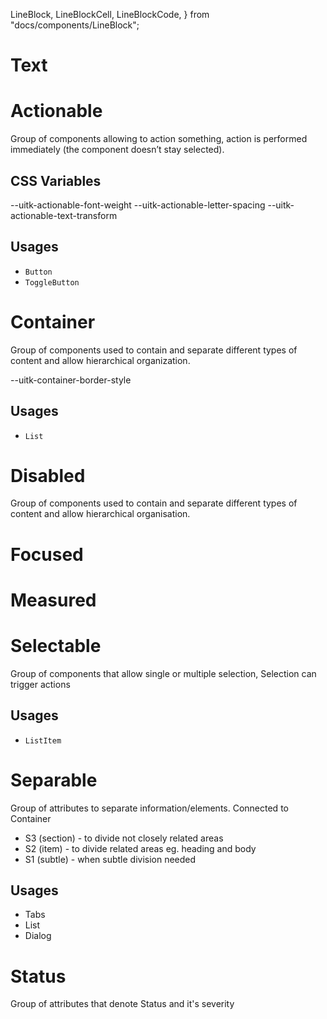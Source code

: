   LineBlock,
  LineBlockCell,
  LineBlockCode,
} from "docs/components/LineBlock";


<Meta title="Documentation/Styles and Theming/Characteristics" />

# Text

<Canvas>
  <Story name="Text">
    <DocGrid>
      <ColorBlock colorVar="--uitk-text-primary-color" />
      <ColorBlock colorVar="--uitk-text-primary-color-disabled" />
      <ColorBlock colorVar="--uitk-text-secondary-color" />
      <ColorBlock colorVar="--uitk-text-secondary-color-disabled" />
      <ColorBlock colorVar="--uitk-text-growth-indicator-up-color" />
      <ColorBlock colorVar="--uitk-text-growth-indicator-down-color" />
    </DocGrid>
  </Story>
</Canvas>

# Actionable

Group of components allowing to action something, action is performed
immediately (the component doesn’t stay selected).

## CSS Variables

<Canvas>
  <Story name="Actionable Misc">
    <DocGrid>
      <TextAlignBlock textAlign="--uitk-actionable-text-align" />
      <BlankBlockCell />
      <BlankBlockCode>--uitk-actionable-font-weight</BlankBlockCode>
      <BlankBlockCell />
      <BlankBlockCode>--uitk-actionable-letter-spacing</BlankBlockCode>
      <BlankBlockCell />
      <BlankBlockCode>--uitk-actionable-text-transform</BlankBlockCode>
      <CornerBlock cornerRadius="--uitk-actionable-border-radius" />
    </DocGrid>
  </Story>
</Canvas>

<Canvas>
  <Story name="Actionable CTA Colors">
    <DocGrid>
      <ColorBlock colorVar="--uitk-actionable-cta-text-color" />
      <ColorBlock colorVar="--uitk-actionable-cta-background" />
      <ColorBlock colorVar="--uitk-actionable-cta-icon-color" />
      <ColorBlock colorVar="--uitk-actionable-cta-text-color-active" />
      <ColorBlock colorVar="--uitk-actionable-cta-background-active" />
      <ColorBlock colorVar="--uitk-actionable-cta-icon-color-active" />
      <ColorBlock colorVar="--uitk-actionable-cta-text-color-hover" />
      <ColorBlock colorVar="--uitk-actionable-cta-background-hover" />
      <ColorBlock colorVar="--uitk-actionable-cta-icon-color-hover" />
      <ColorBlock colorVar="--uitk-actionable-cta-text-color-disabled" />
      <ColorBlock colorVar="--uitk-actionable-cta-icon-color-disabled" />
      <ColorBlock colorVar="--uitk-actionable-cta-background-disabled" />
    </DocGrid>
  </Story>
</Canvas>

<Canvas>
  <Story name="Actionable Primary Colors">
    <DocGrid>
      <ColorBlock colorVar="--uitk-actionable-primary-text-color" />
      <ColorBlock colorVar="--uitk-actionable-primary-background" />
      <ColorBlock colorVar="--uitk-actionable-primary-icon-color" />
      <ColorBlock colorVar="--uitk-actionable-primary-text-color-active" />
      <ColorBlock colorVar="--uitk-actionable-primary-background-active" />
      <ColorBlock colorVar="--uitk-actionable-primary-icon-color-active" />
      <ColorBlock colorVar="--uitk-actionable-primary-text-color-hover" />
      <ColorBlock colorVar="--uitk-actionable-primary-background-hover" />
      <ColorBlock colorVar="--uitk-actionable-primary-icon-color-hover" />
      <ColorBlock colorVar="--uitk-actionable-primary-text-color-disabled" />
      <ColorBlock colorVar="--uitk-actionable-primary-icon-color-disabled" />
      <ColorBlock colorVar="--uitk-actionable-primary-background-disabled" />
    </DocGrid>
  </Story>
</Canvas>

<Canvas>
  <Story name="Actionable Secondary Colors">
    <DocGrid>
      <ColorBlock colorVar="--uitk-actionable-secondary-text-color" />
      <ColorBlock colorVar="--uitk-actionable-secondary-background" />
      <ColorBlock colorVar="--uitk-actionable-secondary-icon-color" />
      <ColorBlock colorVar="--uitk-actionable-secondary-text-color-active" />
      <ColorBlock colorVar="--uitk-actionable-secondary-background-active" />
      <ColorBlock colorVar="--uitk-actionable-secondary-icon-color-active" />
      <ColorBlock colorVar="--uitk-actionable-secondary-text-color-hover" />
      <ColorBlock colorVar="--uitk-actionable-secondary-background-hover" />
      <ColorBlock colorVar="--uitk-actionable-secondary-icon-color-hover" />
      <ColorBlock colorVar="--uitk-actionable-secondary-text-color-disabled" />
      <ColorBlock colorVar="--uitk-actionable-secondary-icon-color-disabled" />
      <ColorBlock colorVar="--uitk-actionable-secondary-background-disabled" />
    </DocGrid>
  </Story>
</Canvas>

## Usages

- `Button`
- `ToggleButton`

# Container

Group of components used to contain and separate different types of content and
allow hierarchical organization.

<Canvas>
  <Story name="Container">
    <DocGrid>
      <ColorBlock colorVar="--uitk-container-background" />
      <ColorBlock colorVar="--uitk-container-border-color" />
      <LineBlock lineWidth="--uitk-container-border-width" />
      <LineBlockCell />
      <LineBlockCode>--uitk-container-border-style</LineBlockCode>
      <CornerBlock cornerRadius="--uitk-container-border-radius" />
    </DocGrid>
  </Story>
</Canvas>

## Usages

- `List`

# Disabled

Group of components used to contain and separate different types of content and allow hierarchical organisation.

# Focused

<Canvas>
  <Story name="Focused">
    <DocGrid>
      <ColorBlock colorVar="--uitk-focused-color" />
      <ColorBlock colorVar="--uitk-focused-outline-style" />
      <ColorBlock colorVar="--uitk-focused-outline-offset" />
      <ColorBlock colorVar="--uitk-focused-line-width" />
      <ColorBlock colorVar="--uitk-focused-outline" />
    </DocGrid>
  </Story>
</Canvas>

# Measured

<Canvas>
  <Story name="Measured">
    <DocGrid>
      <ColorBlock colorVar="--uitk-measured-track-color" />
      <ColorBlock colorVar="--uitk-measured-tick-color" />
      <ColorBlock colorVar="--uitk-measured-color-active" />
    </DocGrid>
  </Story>
</Canvas>

# Selectable

Group of components that allow single or multiple selection, Selection can
trigger actions

<Canvas>
  <Story name="Selectable">
    <DocGrid>
      <ColorBlock colorVar="--uitk-selectable-text-color" />
      <ColorBlock colorVar="--uitk-selectable-text-color-active" />
      <ColorBlock colorVar="--uitk-selectable-background" />
      <ColorBlock colorVar="--uitk-selectable-background-hover" />
      <ColorBlock colorVar="--uitk-selectable-background-active" />
      <TextAlignBlock textAlign="--uitk-selectable-default-text-align" />
    </DocGrid>
  </Story>
</Canvas>

## Usages

- `ListItem`

# Separable

Group of attributes to separate information/elements.
Connected to Container

- S3 (section) - to divide not closely related areas
- S2 (item) - to divide related areas eg. heading and body
- S1 (subtle) - when subtle division needed

<Canvas>
  <Story name="Separable">
    <DocGrid>
      <ColorBlock colorVar="--uitk-separable-border-color" />
    </DocGrid>
  </Story>
</Canvas>

## Usages

- Tabs
- List
- Dialog

# Status

Group of attributes that denote Status and it's severity

<Canvas>
  <Story name="Status">
    <DocGrid>
      <ColorBlock colorVar="--uitk-status-color-info" />
      <ColorBlock colorVar="--uitk-status-color-error" />
      <ColorBlock colorVar="--uitk-status-color-warning" />
      <ColorBlock colorVar="--uitk-status-color-success" />
      <ColorBlock colorVar="--uitk-status-background-info" />
      <ColorBlock colorVar="--uitk-status-background-error" />
      <ColorBlock colorVar="--uitk-status-background-warning" />
      <ColorBlock colorVar="--uitk-status-background-success" />
    </DocGrid>
  </Story>
</Canvas>
